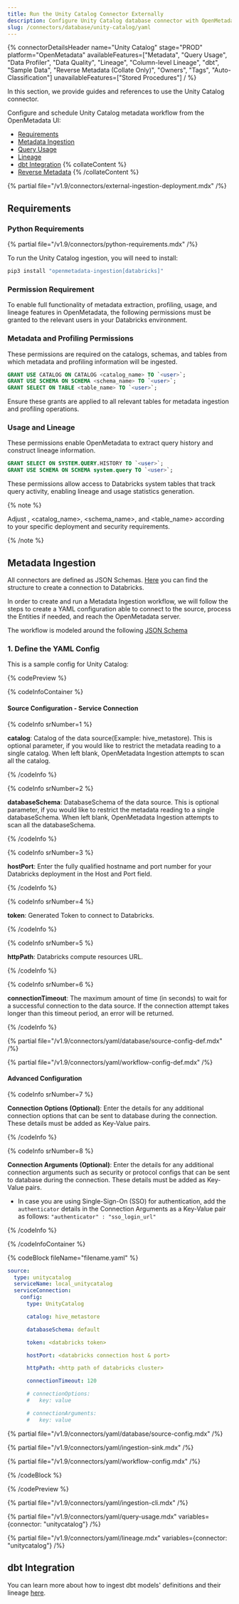 ```yaml
---
title: Run the Unity Catalog Connector Externally
description: Configure Unity Catalog database connector with OpenMetadata using YAML. Step-by-step setup guide, configuration examples, and best practices included.
slug: /connectors/database/unity-catalog/yaml
---
```



{% connectorDetailsHeader
name="Unity Catalog"
stage="PROD"
platform="OpenMetadata"
availableFeatures=["Metadata", "Query Usage", "Data Profiler", "Data Quality", "Lineage", "Column-level Lineage", "dbt", "Sample Data", "Reverse Metadata (Collate Only)", "Owners", "Tags", "Auto-Classification"]
unavailableFeatures=["Stored Procedures"]
/ %}

In this section, we provide guides and references to use the Unity Catalog connector.

Configure and schedule Unity Catalog metadata workflow from the OpenMetadata UI:

- [Requirements](#requirements)
- [Metadata Ingestion](#metadata-ingestion)
- [Query Usage](#query-usage)
- [Lineage](#lineage)
- [dbt Integration](#dbt-integration)
{% collateContent %}
- [Reverse Metadata](/applications/reverse-metadata)
{% /collateContent %}

{% partial file="/v1.9/connectors/external-ingestion-deployment.mdx" /%}

## Requirements

### Python Requirements

{% partial file="/v1.9/connectors/python-requirements.mdx" /%}

To run the Unity Catalog ingestion, you will need to install:

```bash
pip3 install "openmetadata-ingestion[databricks]"
```
### Permission Requirement

To enable full functionality of metadata extraction, profiling, usage, and lineage features in OpenMetadata, the following permissions must be granted to the relevant users in your Databricks environment.

### Metadata and Profiling Permissions

These permissions are required on the catalogs, schemas, and tables from which metadata and profiling information will be ingested.

```sql
GRANT USE CATALOG ON CATALOG <catalog_name> TO `<user>`;
GRANT USE SCHEMA ON SCHEMA <schema_name> TO `<user>`;
GRANT SELECT ON TABLE <table_name> TO `<user>`;
```

Ensure these grants are applied to all relevant tables for metadata ingestion and profiling operations.

### Usage and Lineage

These permissions enable OpenMetadata to extract query history and construct lineage information.

```sql
GRANT SELECT ON SYSTEM.QUERY.HISTORY TO `<user>`;
GRANT USE SCHEMA ON SCHEMA system.query TO `<user>`;
```

These permissions allow access to Databricks system tables that track query activity, enabling lineage and usage statistics generation.

{% note %}

Adjust <user>, <catalog_name>, <schema_name>, and <table_name> according to your specific deployment and security requirements.

{% /note %}

## Metadata Ingestion

All connectors are defined as JSON Schemas.
[Here](https://github.com/open-metadata/OpenMetadata/blob/main/openmetadata-spec/src/main/resources/json/schema/entity/services/connections/database/databricksConnection.json)
you can find the structure to create a connection to Databricks.

In order to create and run a Metadata Ingestion workflow, we will follow
the steps to create a YAML configuration able to connect to the source,
process the Entities if needed, and reach the OpenMetadata server.

The workflow is modeled around the following
[JSON Schema](https://github.com/open-metadata/OpenMetadata/blob/main/openmetadata-spec/src/main/resources/json/schema/metadataIngestion/workflow.json)

### 1. Define the YAML Config

This is a sample config for Unity Catalog:

{% codePreview %}

{% codeInfoContainer %}

#### Source Configuration - Service Connection

{% codeInfo srNumber=1 %}

**catalog**: Catalog of the data source(Example: hive_metastore). This is optional parameter, if you would like to restrict the metadata reading to a single catalog. When left blank, OpenMetadata Ingestion attempts to scan all the catalog.

{% /codeInfo %}

{% codeInfo srNumber=2 %}

**databaseSchema**: DatabaseSchema of the data source. This is optional parameter, if you would like to restrict the metadata reading to a single databaseSchema. When left blank, OpenMetadata Ingestion attempts to scan all the databaseSchema.

{% /codeInfo %}

{% codeInfo srNumber=3 %}

**hostPort**: Enter the fully qualified hostname and port number for your Databricks deployment in the Host and Port field.

{% /codeInfo %}

{% codeInfo srNumber=4 %}

**token**: Generated Token to connect to Databricks.

{% /codeInfo %}

{% codeInfo srNumber=5 %}

**httpPath**: Databricks compute resources URL.

{% /codeInfo %}

{% codeInfo srNumber=6 %}

**connectionTimeout**: The maximum amount of time (in seconds) to wait for a successful connection to the data source. If the connection attempt takes longer than this timeout period, an error will be returned.

{% /codeInfo %}


{% partial file="/v1.9/connectors/yaml/database/source-config-def.mdx" /%}

<IngestionSinkDef />

{% partial file="/v1.9/connectors/yaml/workflow-config-def.mdx" /%}

#### Advanced Configuration

{% codeInfo srNumber=7 %}

**Connection Options (Optional)**: Enter the details for any additional connection options that can be sent to database during the connection. These details must be added as Key-Value pairs.

{% /codeInfo %}

{% codeInfo srNumber=8 %}

**Connection Arguments (Optional)**: Enter the details for any additional connection arguments such as security or protocol configs that can be sent to database during the connection. These details must be added as Key-Value pairs.

- In case you are using Single-Sign-On (SSO) for authentication, add the `authenticator` details in the Connection Arguments as a Key-Value pair as follows: `"authenticator" : "sso_login_url"`

{% /codeInfo %}

{% /codeInfoContainer %}

{% codeBlock fileName="filename.yaml" %}

```yaml {% isCodeBlock=true %}
source:
  type: unitycatalog
  serviceName: local_unitycatalog
  serviceConnection:
    config:
      type: UnityCatalog
```
```yaml {% srNumber=1 %}
      catalog: hive_metastore
```
```yaml {% srNumber=2 %}
      databaseSchema: default
```
```yaml {% srNumber=3 %}
      token: <databricks token>
```
```yaml {% srNumber=4 %}
      hostPort: <databricks connection host & port>
```
```yaml {% srNumber=5 %}
      httpPath: <http path of databricks cluster>
```
```yaml {% srNumber=6 %}
      connectionTimeout: 120
```
```yaml {% srNumber=7 %}
      # connectionOptions:
      #   key: value
```
```yaml {% srNumber=8 %}
      # connectionArguments:
      #   key: value
```


{% partial file="/v1.9/connectors/yaml/database/source-config.mdx" /%}

{% partial file="/v1.9/connectors/yaml/ingestion-sink.mdx" /%}

{% partial file="/v1.9/connectors/yaml/workflow-config.mdx" /%}

{% /codeBlock %}

{% /codePreview %}

{% partial file="/v1.9/connectors/yaml/ingestion-cli.mdx" /%}

{% partial file="/v1.9/connectors/yaml/query-usage.mdx" variables={connector: "unitycatalog"} /%}

{% partial file="/v1.9/connectors/yaml/lineage.mdx" variables={connector: "unitycatalog"} /%}

## dbt Integration

You can learn more about how to ingest dbt models' definitions and their lineage [here](/connectors/ingestion/workflows/dbt).
